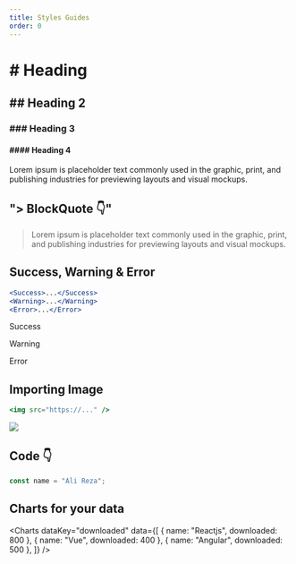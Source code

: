 ```yaml
---
title: Styles Guides
order: 0
---
```


# # Heading

## ## Heading 2

### ### Heading 3

#### #### Heading 4

Lorem ipsum is placeholder text commonly used in the graphic, print, and publishing industries for previewing layouts and visual mockups.

## "**>** BlockQuote 👇"

> Lorem ipsum is placeholder text commonly used in the graphic, print, and publishing industries for previewing layouts and visual mockups.

## Success, Warning & Error

```jsx
<Success>...</Success>
<Warning>...</Warning>
<Error>...</Error>
```

<Success>Success</Success>

<Warning>Warning</Warning>

<Error>Error</Error>

## Importing Image

```jsx
<img src="https://..." />
```

<img src="https://images.unsplash.com/photo-1580927752452-89d86da3fa0a?ixlib=rb-4.0.3&ixid=MnwxMjA3fDB8MHxwaG90by1wYWdlfHx8fGVufDB8fHx8&auto=format&fit=crop&w=1170&q=80" />

## Code 👇

```js
const name = "Ali Reza";
```

## Charts for your data

<Charts
  dataKey="downloaded"
  data={[
    { name: "Reactjs", downloaded: 800 },
    { name: "Vue", downloaded: 400 },
    { name: "Angular", downloaded: 500 },
  ]}
/>

<Author
  name="Ali Reza"
  headline="Front-End Developer"
  image="https://pbs.twimg.com/profile_images/1598932468492476416/tTkHaLF7_400x400.jpg"
  link="https://twitter.com/Ali_Developer05"
/>

